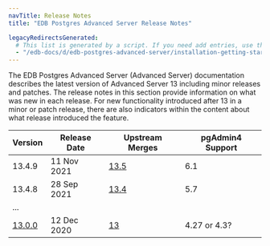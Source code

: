 ```yaml
---
navTitle: Release Notes
title: "EDB Postgres Advanced Server Release Notes"

legacyRedirectsGenerated:
  # This list is generated by a script. If you need add entries, use the `legacyRedirects` key.
  - "/edb-docs/d/edb-postgres-advanced-server/installation-getting-started/release-notes/13/index.html"
---
```


The EDB Postgres Advanced Server (Advanced Server) documentation describes the latest version of Advanced Server 13 including minor releases and patches. The release notes in this section provide information on what was new in each release. For new functionality introduced after 13 in a minor or patch release, there are also indicators within the content about what release introduced the feature.

| Version | Release Date | Upstream Merges | pgAdmin4 Support |
| ------- | ------------ | --------------- | ---------------- |
| 13.4.9  | 11 Nov 2021  | [13.5](https://www.postgresql.org/about/news/postgresql-141-135-129-1114-1019-and-9624-released-2349/) | 6.1 |
| 13.4.8  | 28 Sep 2021  | [ 13.4](https://www.postgresql.org/about/news/postgresql-134-128-1113-1018-9623-and-14-beta-3-released-2277/) | 5.7 |
| ... | | |
| [13.0.0](10_epas13_rel_notes) | 12 Dec 2020 | [13](hhttps://www.postgresql.org/docs/13/release-13.html) | 4.27 or 4.3?|